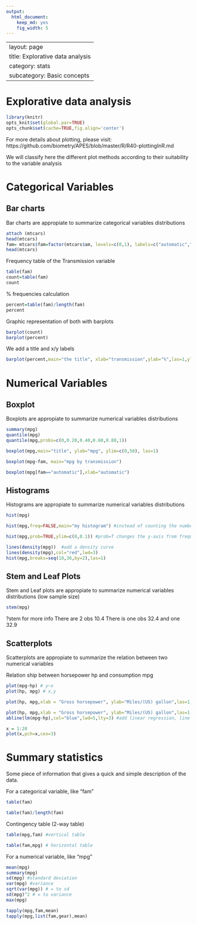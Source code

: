 ```yaml
---
output:
  html_document:
    keep_md: yes
    fig_width: 5
---
```

---
layout: page
title: Explorative data analysis
category: stats
subcategory: Basic concepts
---

Explorative data analysis
===
```r
library(knitr)
opts_knit$set(global.par=TRUE) 
opts_chunk$set(cache=TRUE,fig.align='center')
```
For more details about plotting, please visit: https://github.com/biometry/APES/blob/master/R/R40-plottingInR.md

We will classify here the different plot methods according to their suitability to the variable analysis

# Categorical Variables
## Bar charts

Bar charts are appropiate to summarize categorical variables distributions
```r
attach (mtcars)
head(mtcars)
fam= mtcars$fam=factor(mtcars$am, levels=c(0,1), labels=c("automatic","manual")) #we substract the variable Transmission (0 = automatic, 1 = manual) with "$" from the dataset 
head(mtcars)
```

Frequency table of the Transmission variable
```r
table(fam)
count=table(fam) 
count
```

% frequencies calculation
```r
percent=table(fam)/length(fam)
percent
```

Graphic representation of both with barplots
```r
barplot(count)
barplot(percent)
```

We add a title and x/y labels
```r
barplot(percent,main="the title", xlab="transmission",ylab="%",las=1,ylim=c(0,1), names.arg=c("auto transm", "manual transm") )
```

# Numerical Variables
## Boxplot 

Boxplots are appropiate to summarize numerical variables distributions
```r
summary(mpg)
quantile(mpg)
quantile(mpg,probs=c(0,0.20,0.40,0.60,0.80,1))

boxplot(mpg,main="title", ylab="mpg", ylim=c(0,50), las=1)

boxplot(mpg~fam, main="mpg by transmission")

boxplot(mpg[fam=="automatic"],xlab="automatic")
```

## Histograms 

Histograms are appropiate to summarize numerical variables distributions
```r
hist(mpg)

hist(mpg,freq=FALSE,main="my histogram") #instead of counting the number of datapoints per bin, R can give the probability densities by using freq=FALSE 

hist(mpg,prob=TRUE,ylim=c(0,0.1)) #prob=T changes the y-axis from frequency counts to probability (to create density curves)

lines(density(mpg))  #add a density curve
lines(density(mpg),col="red",lwd=3)
hist(mpg,breaks=seq(10,36,by=2),las=1)
```

## Stem and Leaf Plots 

Stem and Leaf plots are appropiate to summarize numerical variables distributions (low sample size)
```r
stem(mpg)   
```
?stem for more info
There are 2 obs 10.4
There is one obs 32.4 and one 32.9
 
## Scatterplots 

Scatterplots are appropiate to summarize the relation between two numerical variables 

Relation ship between horsepower hp and consumption mpg
```r
plot(mpg~hp) # y~x
plot(hp, mpg) # x,y

plot(hp, mpg,xlab = "Gross horsepower", ylab="Miles/(US) gallon",las=1,col="red", xlim=c(0,400), cex =2 )  #cex (plotting characters size times 2)

plot(hp, mpg,xlab = "Gross horsepower", ylab="Miles/(US) gallon",las=1,col="red", xlim=c(0,400), pch=8)  #pch (symbol type)
abline(lm(mpg~hp),col="blue",lwd=5,lty=3) #add linear regression, line width and type

x = 1:20
plot(x,pch=x,cex=3)

```


# Summary statistics

Some piece of information that gives a quick and simple description of the data.

For a categorical variable, like "fam"
```r
table(fam)

table(fam)/length(fam)
```

Contingency table (2-way table)
```r
table(mpg,fam) #vertical table

table(fam,mpg) # horizontal table
```

For a numerical variable, like "mpg"
```r
mean(mpg)
summary(mpg)
sd(mpg) #standard deviation
var(mpg) #variance
sqrt(var(mpg)) # = to sd
sd(mpg)^2 # = to variance
max(mpg)

tapply(mpg,fam,mean)
tapply(mpg,list(fam,gear),mean)
```
